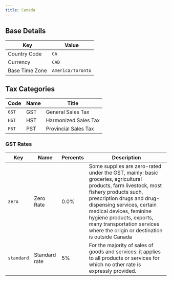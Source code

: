 ```yaml
---
title: Canada
---
```


## Base Details

| Key | Value |
| --- | ----- |
| Country Code | <code>CA</code> |
| Currency | <code>CAD</code> |
| Base Time Zone | <code>America/Toronto</code> |

## Tax Categories

| Code | Name | Title |
| ---- | ---- | ----- |
| <code>GST</code> | GST | General Sales Tax |
| <code>HST</code> | HST | Harmonized Sales Tax |
| <code>PST</code> | PST | Provincial Sales Tax |

### GST Rates

| Key | Name | Percents | Description |
| --- | ---- | -------- | ----------- |
| <code>zero</code> | Zero Rate | 0.0% | Some supplies are zero-rated under the GST, mainly: basic groceries, agricultural products, farm livestock, most fishery products such, prescription drugs and drug-dispensing services, certain medical devices, feminine hygiene products, exports, many transportation services where the origin or destination is outside Canada |
| <code>standard</code> | Standard rate | 5% | For the majority of sales of goods and services: it applies to all products or services for which no other rate is expressly provided. |